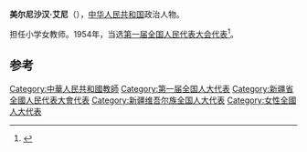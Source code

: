 '''美尔尼沙汉·艾尼'''（{{bd|||catIdx=E艾尼}}），[[中华人民共和国|中华人民共和国]]政治人物。

担任小学女教师。1954年，当选[[第一届全国人民代表大会代表名单|第一届全国人民代表大会代表]]<ref>{{cite book|author=全国人民代表大会常务委员会办公厅|title=中华人民共和国第一届全国人民代表大会代表名单|year=1955年|publisher=全国人民代表大会常务委员会办公厅|url=http://book.ucdrs.superlib.net/views/specific/2929/bookDetail.jsp?dxNumber=000005772167&d=546843D0AE2464CD1C95896344A85614&fenlei=04070402}}</ref>。

==参考==
{{reflist}}

{{中华人民共和国政治人物小作品}}
{{DEFAULTSORT:E艾尼}}
[[Category:中華人民共和國教師|Category:中華人民共和國教師]]
[[Category:第一届全国人大代表|Category:第一届全国人大代表]]
[[Category:新疆省全國人民代表大會代表|Category:新疆省全國人民代表大會代表]]
[[Category:新疆维吾尔族全国人大代表|Category:新疆维吾尔族全国人大代表]]
[[Category:女性全國人大代表|Category:女性全國人大代表]]